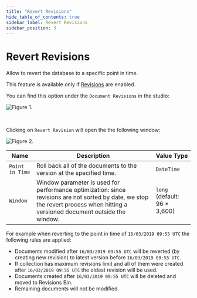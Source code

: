 ```yaml
---
title: "Revert Revisions"
hide_table_of_contents: true
sidebar_label: Revert Revisions
sidebar_position: 3
---
```



# Revert Revisions

Allow to revert the database to a specific point in time.

<Admonition type="info" title="Info">

This feature is available only if [Revisions](../../server/extensions/revisions.mdx) are enabled.

</Admonition>

You can find this option under the `Document Revisions` in the studio:

![Figure 1.](./assets/revert-revisions.png)  

<br/>

Clicking on `Revert Revision` will open the the following window:

![Figure 2.](./assets/revert-revisions-2.png)

| Name   |      Description      |  Value Type |
|----------|-------------|------|
| `Point in Time` |  Roll back all of the documents to the version at the specified time. | `DateTime` |
| `Window` |    Window parameter is used for performance optimization: since revisions are not sorted by date, we stop the revert process when hitting a versioned document outside the window.  |   `long` (default: 96 * 3,600) |



For example when reverting to the point in time of `16/03/2019 09:55 UTC` the following rules are applied:

* Documents modified after `16/03/2019 09:55 UTC` will be reverted (by creating new revision) to latest version before `16/03/2019 09:55 UTC`.
* If collection has maximum revisions limit and all of them were created after `16/03/2019 09:55 UTC` the oldest revision will be used.
* Documents created after `16/03/2019 09:55 UTC` will be deleted and moved to Revisions Bin.
* Remaining documents will not be modified.

